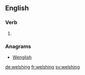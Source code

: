 
==English==

===Verb===
{{head|en}}

# {{present participle of|welsh}}

===Anagrams===
* [[Wenglish#English|Wenglish]]

[[de:welshing]]
[[fr:welshing]]
[[sv:welshing]]